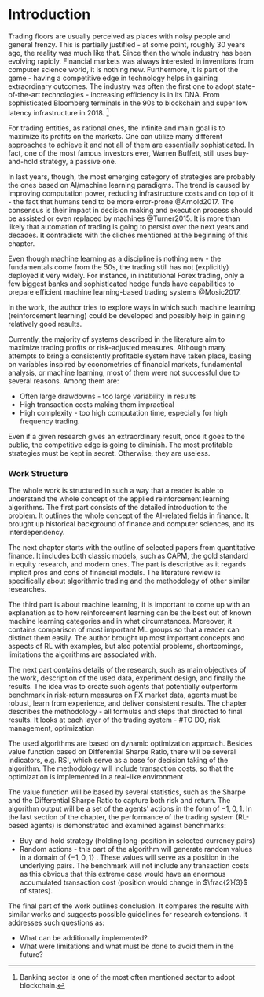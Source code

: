 

# Introduction

Trading floors are usually perceived as places with noisy people and general frenzy. This is partially justified - at some point, roughly 30 years ago, the reality was much like that. Since then the whole industry has been evolving rapidly.
Financial markets was always interested in inventions from computer science world, it is nothing new.
Furthermore, it is part of the game - having a competitive edge in technology helps in gaining extraordinary outcomes.
The industry was often the first one to adopt state-of-the-art technologies - increasing efficiency is in its DNA. From sophisticated
Bloomberg terminals in the 90s to blockchain and super low latency infrastructure in 2018. [^1]

[^1]: Banking sector is one of the most often mentioned sector to adopt blockchain.

For trading entities, as rational ones, the infinite and main goal is to maximize its profits on the markets.
One can utilize many different approaches to achieve it and not all of them are essentially sophisticated. In fact, one of the most famous investors ever, Warren Buffett, still uses buy-and-hold strategy, a passive one.

In last years, though, the most emerging category of strategies are probably the ones based on AI/machine learning paradigms. The trend is caused by improving computation power, reducing infrastructure costs and on top of it - the fact that humans tend to be more error-prone @Arnold2017. The consensus is their impact in decision making and execution process should be assisted or even replaced by machines @Turner2015.  It is more than likely that automation of trading is going to persist over the next years and decades. It contradicts with the cliches mentioned at the beginning of this chapter.

Even though machine learning as a discipline is nothing new - the fundamentals come from the 50s,
the trading still has not (explicitly) deployed it very widely.
For instance, in institutional Forex trading, only a few biggest banks and sophisticated hedge funds have capabilities to prepare efficient machine learning-based trading systems @Mosic2017.

In the work, the author tries to explore ways in which such machine learning (reinforcement learning)
could be developed and possibly help in gaining relatively good results.

Currently, the majority of systems described in the literature aim to maximize trading profits or risk-adjusted measures.
Although many attempts to bring a consistently profitable system have taken place, basing on variables inspired by econometrics of financial markets, fundamental analysis, or machine learning, most of them were not successful due to several reasons. Among them are:

* Often large drawdowns - too large variability in results
* High transaction costs making them impractical
* High complexity - too high computation time, especially for high frequency trading.

Even if a given research gives an extraordinary result, once it goes to the public, the competitive edge is going to diminish.
The most profitable strategies must be kept in secret. Otherwise, they are useless.

### Work Structure

The whole work is structured in such a way that a reader is able to understand the whole concept of the applied reinforcement learning algorithms.
The first part consists of the detailed introduction to the problem. It outlines
the whole concept of the AI-related fields in finance. It brought up historical background of finance and computer sciences, and its interdependency.

The next chapter starts with the outline of selected papers from quantitative finance.
It includes both classic models, such as CAPM, the gold standard in equity research, and modern ones.
The part is descriptive as it regards implicit pros and cons of financial models.
The literature review is specifically about algorithmic trading and the methodology of other similar researches.

The third part is about machine learning, it is important to come up with an explanation as to how reinforcement learning can be the best out of known machine learning categories
and in what circumstances. Moreover, it contains comparison of most important ML groups so that a reader can distinct them easily.
The author brought up most important concepts and aspects of RL with examples, but also potential problems, shortcomings, limitations the algorithms
are associated with.

The next part contains details of the research, such as main objectives of the work, description of the used data,
experiment design, and finally the results. The idea was to create such agents that potentially outperform
benchmark in risk-return measures on FX market data, agents must be robust, learn from experience, and
deliver consistent results. The chapter describes the methodology - all formulas and steps that directed to final results. It looks at each layer of the trading system -
#TO DO, risk management, optimization

The used algorithms are based on dynamic optimization approach. Besides value function based on Differential Sharpe Ratio, there will be several indicators, e.g. RSI, which serve as a base for decision taking of the algorithm. The methodology will include transaction costs, so that the optimization is implemented in a real-like environment

The value function will be based by several statistics, such as the Sharpe and the Differential Sharpe Ratio to capture both risk and return.
The algorithm output will be a set of the agents' actions in the form of ${-1,0,1}$.
In the last section of the chapter, the performance of the trading system (RL-based agents) is demonstrated and examined against benchmarks:

* Buy-and-hold strategy (holding long-position in selected currency pairs)
* Random actions - this part of the algorithm will generate random values in a domain of $\{-1,0,1\}$ . These values will serve as a position in the underlying pairs. The benchmark will not include any transaction costs as this obvious that this extreme case would have an enormous accumulated transaction cost (position would change in $\frac{2}{3}$ of states).


The final part of the work outlines conclusion. It compares the results with similar works and suggests possible guidelines for research extensions. It addresses such questions as:

* What can be additionally implemented?
* What were limitations and what must be done to avoid them in the future?
